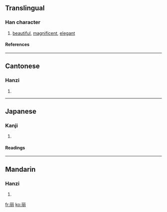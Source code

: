 {{see|麗}}<!-- may be replaced by zh-forms -->

==Translingual==
===Han character===
{{Han char|rn=1|rad=一|as=06|sn=7|four=|canj=一月戈月 (MBIB)}}
# [[beautiful]], [[magnificent]], [[elegant]]
====References====
{{Han ref|kx=0081.040|dkj=00059|dj=0164.060|hdz=10021.030|uh=4E3D|ud=20029}}
----
==Cantonese==
===Hanzi===
{{yue-hanzi|jyut=|y=lai6}}
# {{defn|Cantonese}}
----
==Japanese==
===Kanji===
{{ja-kanji|grade=|rs=一06}}
# {{defn|Japanese}}
====Readings====
{{ja-readings|on=[[れい]] (rei)|kun=[[うるわし]] (uruwashi)}}
----
==Mandarin==
===Hanzi===
{{cmn-hanzi|tra=麗|pin=[[lì]] ([[li4]])|wg=li<sup>4</sup>}}
# {{defn|Mandarin}}

[[fr:丽]]
[[ko:丽]]